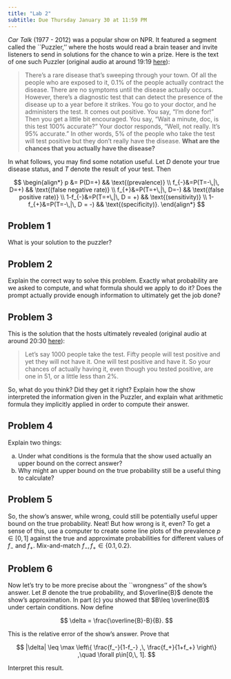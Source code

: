 ```yaml
---
title: "Lab 2"
subtitle: Due Thursday January 30 at 11:59 PM
---
```


*Car Talk* (1977 - 2012) was a popular show on NPR. It featured a segment called the ``Puzzler,'' where the hosts would read a brain teaser and invite listeners to send in solutions for the chance to win a prize. Here is the text of one such Puzzler (original audio at around 19:19 [here](https://www.npr.org/2015/07/11/422108689/-1528-forget-the-car-find-a-convent)):

> There's a rare disease that's sweeping through your town. Of all the people who are exposed to it, 0.1% of the people actually contract the disease. There are no symptoms until the disease actually occurs. However, there's a diagnostic test that can detect the presence of the disease up to a year before it strikes. You go to your doctor, and he administers the test. It comes out positive. You say, "I'm done for!" Then you get a little bit encouraged. You say, "Wait a minute, doc, is this test 100% accurate?" Your doctor responds, "Well, not really. It's 95% accurate." In other words, 5% of the people who take the test will test positive but they don't really have the disease. **What are the chances that you actually have the disease?**

In what follows, you may find some notation useful. Let $D$ denote your true disease status, and $T$ denote the result of your test. Then

$$
\begin{align*}
    p &= P(D=+) && \text{(prevalence)}
    \\
    f_{-}&=P(T=-\,|\, D=+) && \text{(false negative rate)}
    \\
    f_{+}&=P(T=+\,|\, D=-) && \text{(false positive rate)}
    \\
    1-f_{-}&=P(T=+\,|\, D = +) && \text{(sensitivity)}
    \\
    1-f_{+}&=P(T=-\,|\, D = -) && \text{(specificity)}.
\end{align*}
$$

## Problem 1

What is your solution to the puzzler?

## Problem 2

Explain the correct way to solve this problem. Exactly what probability are we asked to compute, and what formula should we apply to do it? Does the prompt actually provide enough information to ultimately get the job done?

## Problem 3

This is the solution that the hosts ultimately revealed (original audio at around 20:30 [here](https://www.npr.org/2015/07/11/422108689/-1528-forget-the-car-find-a-convent)):

> Let's say 1000 people take the test. Fifty people will test positive and yet they will not have it. One will test positive and have it. So your chances of actually having it, even though you tested positive, are one in 51, or a little less than 2%.

So, what do you think? Did they get it right? Explain how the show interpreted the information given in the Puzzler, and explain what arithmetic formula they implicitly applied in order to compute their answer.

## Problem 4

Explain two things:

a. Under what conditions is the formula that the show used actually an upper bound on the correct answer?
b. Why might an upper bound on the true probability still be a useful thing to calculate?

## Problem 5

So, the show's answer, while wrong, could still be potentially useful upper bound on the true probability. Neat! But how wrong is it, even? To get a sense of this, use a computer to create some line plots of the prevalence $p\in[0,\, 1]$ against the true and approximate probabilities for different values of $f_-$ and $f_+$. Mix-and-match $f_-,\, f_+\in\{0.1,\, 0.2\}$. 

## Problem 6 

Now let's try to be more precise about the ``wrongness'' of the show's answer. Let $B$ denote the true probability, and $\overline{B}$ denote the show's approximation. In part (c) you showed that $B\leq \overline{B}$ under certain conditions. Now define

$$
\delta = \frac{\overline{B}-B}{B}.
$$
    
This is the relative error of the show's answer. Prove that
    
$$
|\delta|
\leq 
\max 
\left\{
\frac{f_-}{1-f_-} 
,\, 
\frac{f_+}{1+f_+}
\right\}
,\quad \forall p\in[0,\, 1].
$$

Interpret this result.
